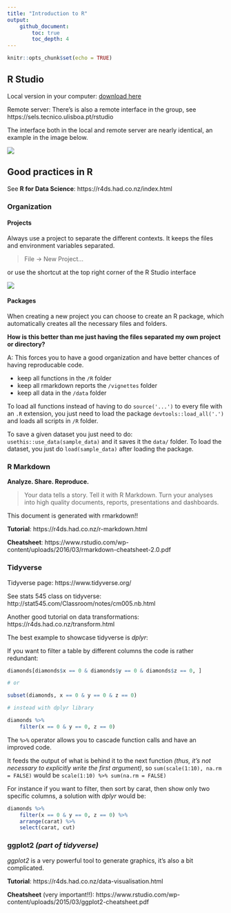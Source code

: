 ```yaml
---
title: "Introduction to R"
output: 
    github_document:
        toc: true
        toc_depth: 4
---
```


```r
knitr::opts_chunk$set(echo = TRUE)
```

## R Studio

Local version in your computer: [download here](https://www.rstudio.com/products/rstudio/download/#download)

Remote server: There's is also a remote interface in the group, see https://sels.tecnico.ulisboa.pt/rstudio

The interface both in the local and remote server are nearly identical, an example in the image below.

![](rstudio.png)

## Good practices in R

See **R for Data Science**: https://r4ds.had.co.nz/index.html

### Organization

#### Projects

Always use a project to separate the different contexts. It keeps the files and environment variables separated.

> File -> New Project...

or use the shortcut at the top right corner of the R Studio interface

![](corner-shortcut.png)

#### Packages

When creating a new project you can choose to create an R package, which automatically creates all the necessary files and folders.

**How is this better than me just having the files separated my own project or directory?**

A: This forces you to have a good organization and have better chances of having reproducable code.

* keep all functions in the `/R` folder
* keep all rmarkdown reports the `/vignettes` folder
* keep all data in the `/data` folder

To load all functions instead of having to do `source('...')` to every file with an `.R` extension, you just need to load the package `devtools::load_all('.')` and loads all scripts in `/R` folder.

To save a given dataset you just need to do: `usethis::use_data(sample_data)` and it saves it the `data/` folder. To load the dataset, you just do  `load(sample_data)` after loading the package.

### R Markdown

**Analyze. Share. Reproduce.**

> Your data tells a story. Tell it with R Markdown. Turn your analyses into high quality documents, reports, presentations and dashboards.

This document is generated with rmarkdown!!

**Tutorial**: https://r4ds.had.co.nz/r-markdown.html

**Cheatsheet**: https://www.rstudio.com/wp-content/uploads/2016/03/rmarkdown-cheatsheet-2.0.pdf

### Tidyverse

Tidyverse page: https://www.tidyverse.org/

See stats 545 class on tidyverse: http://stat545.com/Classroom/notes/cm005.nb.html

Another good tutorial on data transformations: https://r4ds.had.co.nz/transform.html

The best example to showcase tidyverse is *dplyr*:

If you want to filter a table by different columns the code is rather redundant:

```r
diamonds[diamonds$x == 0 & diamonds$y == 0 & diamonds$z == 0, ]

# or

subset(diamonds, x == 0 & y == 0 & z == 0)

# instead with dplyr library

diamonds %>%
    filter(x == 0 & y == 0, z == 0)
```

The `%>%` operator allows you to cascade function calls and have an improved code.

It feeds the output of what is behind it to the next function *(thus, it's not necessary to explicitly write the first argument)*, so `sum(scale(1:10), na.rm = FALSE)` would be `scale(1:10) %>% sum(na.rm = FALSE)`

For instance if you want to filter, then sort by carat, then show only two specific columns, a solution with *dplyr* would be:

```r
diamonds %>%
    filter(x == 0 & y == 0, z == 0) %>%
    arrange(carat) %>%
    select(carat, cut)
```

### ggplot2 *(part of tidyverse)*

*ggplot2* is a very powerful tool to generate graphics, it's also a bit complicated.

**Tutorial**: https://r4ds.had.co.nz/data-visualisation.html

**Cheatsheet** (very important!!): https://www.rstudio.com/wp-content/uploads/2015/03/ggplot2-cheatsheet.pdf





